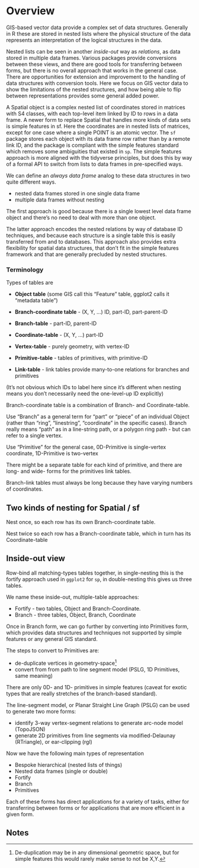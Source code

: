 # Overview {#overview}

GIS-based vector data provide a complex set of data structures. Generally in R these are stored in nested lists where the
physical structure of the data represents an interpretation of the logical structures in the data. 

Nested lists can be seen in another *inside-out* way as *relations*,  as data stored in multiple data frames. Various packages provide conversions between these views, and there are good tools for transferring between forms, but there is no overall approach that works in the general case. There are opportunities for extension and improvement to the handling of data structures with conversion tools. Here we focus on GIS vector data to show the limitations of the nested structures, and how being able to flip between representations provides some general added power.

A Spatial object is a complex nested list of coordinates stored in matrices with S4 classes, with each top-level item linked by ID to rows in a data frame. A newer form to replace Spatial that handles more kinds of data sets is simple features in sf. Here the coordinates are in nested lists of matrices, except for one case where a single POINT is an atomic vector.  The `sf` package stores each object with its data frame row rather than by a remote link ID, and the package is compliant with the simple features standard which removes some ambiguities that existed in `sp`. The simple features approach is more aligned with the tidyverse principles, but does this by way of a formal API to switch from lists to data frames in pre-specified ways. 

We can define an *always data frame* analog to these data structures in two quite different ways. 

* nested data frames stored in one single data frame
* multiple data frames without nesting

The first approach is good because there is a single lowest level data frame object and there's no need to deal with more than one object. 

The latter approach encodes the nested relations by way of database ID techniques, and because each structure is a single table this is easily transferred from and to databases. This approach also provides extra flexibility for spatial data structures, that  don't fit in the simple features framework and that are generally precluded by nested structures. 

### Terminology

Types of tables are 

* **Object table** (some GIS call this "Feature" table, ggplot2 calls it "metadata table")

* **Branch-coordinate table** - (X, Y, ...) ID, part-ID, part-parent-ID

* **Branch-table** - part-ID, parent-ID

* **Coordinate-table** - (X, Y, ...) part-ID

* **Vertex-table** - purely geometry, with vertex-ID

* **Primitive-table** - tables of primitives, with primitive-ID 

* **Link-table** - link tables provide many-to-one relations for branches and primitives

(It's not obvious which IDs to label here since it's different when nesting means you don't necessarily need the one-level-up ID explicitly)

Branch-coordinate table is a combination of Branch- and Coordinate-table. 

Use "Branch" as a general term for "part" or "piece" of an individual Object (rather than "ring", "linestring", "coordinate" in the specific cases). Branch really means "path" as in a line-string path, or a polygon ring path - but can refer to a single vertex. 

Use "Primitive" for the general case, 0D-Primitive is single-vertex coordinate, 1D-Primitive is two-vertex 

There might be a separate table for each kind of primitive, and there are long- and wide- forms for the primitives link tables. 

Branch-link tables must always be long because they have varying numbers of coordinates. 

## Two kinds of nesting for Spatial / sf

Nest once, so each row has its own Branch-coordinate table. 

Nest twice so each row has a Branch-coordinate table, which in turn has its Coordinate-table

## Inside-out view 

Row-bind all matching-types tables together, in single-nesting this is the fortify approach used in `ggplot2` for `sp`, in double-nesting this gives us three tables. 

We name these inside-out, multiple-table approaches: 

* Fortify - two tables, Object and Branch-Coordinate. 
* Branch - three tables, Object, Branch, Coordinate

Once in Branch form, we can go further by converting into Primitives form, which provides data structures and techniques not supported by simple features or any general GIS standard. 


The steps to convert to Primitives are: 

* de-duplicate vertices in geometry-space[^1] 
* convert from  from path to line segment model (PSLG, 1D Primitives, same meaning)


There are only 0D- and 1D- primitives in simple features (caveat for exotic types that are really stretches of the branch-based standard). 

The line-segment model, or Planar Straight Line Graph (PSLG) can be used to generate two more forms: 

* identify 3-way vertex-segment relations to generate arc-node model (TopoJSON)
* generate 2D primitives from line segments via modified-Delaunay (RTriangle), or ear-clipping (rgl)


Now we have the following main types of representation

* Bespoke hierarchical (nested lists of things)
* Nested data frames (single or double)
* Fortify
* Branch
* Primitives

Each of these forms has direct applications for a variety of tasks, either for transferring between forms or for applications that are more efficient in a given form. 

## Notes

[^1]: De-duplication may be in any dimensional geometric space, but for simple features this would rarely make sense to not be X,Y. 
